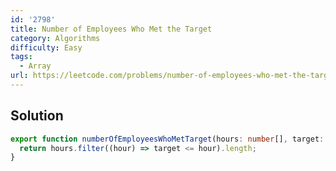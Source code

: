 ```yaml
---
id: '2798'
title: Number of Employees Who Met the Target
category: Algorithms
difficulty: Easy
tags:
  - Array
url: https://leetcode.com/problems/number-of-employees-who-met-the-target
---
```


## Solution

```typescript filename="solution.ts" copy
export function numberOfEmployeesWhoMetTarget(hours: number[], target: number): number {
  return hours.filter((hour) => target <= hour).length;
}
```
